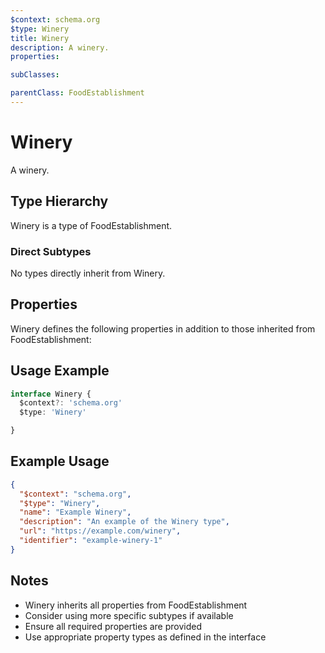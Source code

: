 ```yaml
---
$context: schema.org
$type: Winery
title: Winery
description: A winery.
properties:

subClasses:

parentClass: FoodEstablishment
---
```


# Winery

A winery.

## Type Hierarchy

Winery is a type of FoodEstablishment.

### Direct Subtypes

No types directly inherit from Winery.

## Properties

Winery defines the following properties in addition to those inherited from FoodEstablishment:



## Usage Example

```typescript
interface Winery {
  $context?: 'schema.org'
  $type: 'Winery'

}
```

## Example Usage

```json
{
  "$context": "schema.org",
  "$type": "Winery",
  "name": "Example Winery",
  "description": "An example of the Winery type",
  "url": "https://example.com/winery",
  "identifier": "example-winery-1"
}
```

## Notes

- Winery inherits all properties from FoodEstablishment
- Consider using more specific subtypes if available
- Ensure all required properties are provided
- Use appropriate property types as defined in the interface
